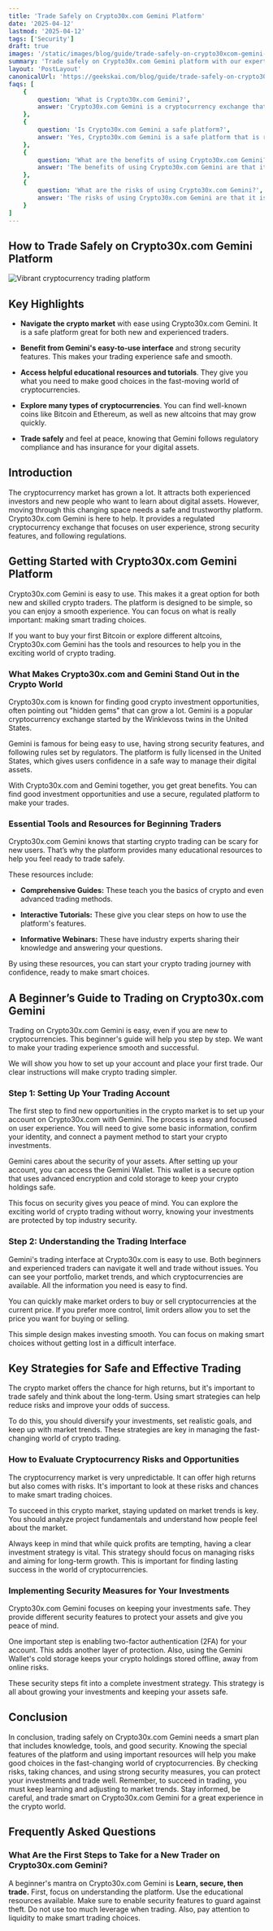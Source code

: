 ```yaml
---
title: 'Trade Safely on Crypto30x.com Gemini Platform'
date: '2025-04-12'
lastmod: '2025-04-12'
tags: ['Security']
draft: true
images: '/static/images/blog/guide/trade-safely-on-crypto30xcom-gemini-platform.png'
summary: 'Trade safely on Crypto30x.com Gemini platform with our expert tips and strategies. Enhance your crypto trading experience today!'
layout: 'PostLayout'
canonicalUrl: 'https://geekskai.com/blog/guide/trade-safely-on-crypto30xcom-gemini-platform/'
faqs: [
    {
        question: 'What is Crypto30x.com Gemini?',
        answer: 'Crypto30x.com Gemini is a cryptocurrency exchange that allows you to trade cryptocurrencies with ease. It is a safe and secure platform that is regulated by the United States government.'
    },
    {
        question: 'Is Crypto30x.com Gemini a safe platform?',
        answer: 'Yes, Crypto30x.com Gemini is a safe platform that is regulated by the United States government. It is a secure platform that is regulated by the United States government.'
    },
    {
        question: 'What are the benefits of using Crypto30x.com Gemini?',
        answer: 'The benefits of using Crypto30x.com Gemini are that it is a safe and secure platform that is regulated by the United States government. It is a secure platform that is regulated by the United States government.'
    },
    {
        question: 'What are the risks of using Crypto30x.com Gemini?',
        answer: 'The risks of using Crypto30x.com Gemini are that it is a secure platform that is regulated by the United States government.'
    }
]
---
```


## How to Trade Safely on Crypto30x.com Gemini Platform

![Vibrant cryptocurrency trading platform](/static/images/blog/guide/trade-safely-on-crypto30xcom-gemini-platform.png)

## Key Highlights

- **Navigate the crypto market** with ease using Crypto30x.com Gemini. It is a safe platform great for both new and experienced traders.

- **Benefit from Gemini's easy-to-use interface** and strong security features. This makes your trading experience safe and smooth.

- **Access helpful educational resources and tutorials**. They give you what you need to make good choices in the fast-moving world of cryptocurrencies.

- **Explore many types of cryptocurrencies**. You can find well-known coins like Bitcoin and Ethereum, as well as new altcoins that may grow quickly.

- **Trade safely** and feel at peace, knowing that Gemini follows regulatory compliance and has insurance for your digital assets.

## Introduction

The cryptocurrency market has grown a lot. It attracts both experienced investors and new people who want to learn about digital assets. However, moving through this changing space needs a safe and trustworthy platform. Crypto30x.com Gemini is here to help. It provides a regulated cryptocurrency exchange that focuses on user experience, strong security features, and following regulations.

## Getting Started with Crypto30x.com Gemini Platform

Crypto30x.com Gemini is easy to use. This makes it a great option for both new and skilled crypto traders. The platform is designed to be simple, so you can enjoy a smooth experience. You can focus on what is really important: making smart trading choices.

If you want to buy your first Bitcoin or explore different altcoins, Crypto30x.com Gemini has the tools and resources to help you in the exciting world of crypto trading.

### What Makes Crypto30x.com and Gemini Stand Out in the Crypto World

Crypto30x.com is known for finding good crypto investment opportunities, often pointing out "hidden gems" that can grow a lot. Gemini is a popular cryptocurrency exchange started by the Winklevoss twins in the United States.

Gemini is famous for being easy to use, having strong security features, and following rules set by regulators. The platform is fully licensed in the United States, which gives users confidence in a safe way to manage their digital assets.

With Crypto30x.com and Gemini together, you get great benefits. You can find good investment opportunities and use a secure, regulated platform to make your trades.

### Essential Tools and Resources for Beginning Traders

Crypto30x.com Gemini knows that starting crypto trading can be scary for new users. That’s why the platform provides many educational resources to help you feel ready to trade safely.

These resources include:

- **Comprehensive Guides:** These teach you the basics of crypto and even advanced trading methods.

- **Interactive Tutorials:** These give you clear steps on how to use the platform's features.

- **Informative Webinars:** These have industry experts sharing their knowledge and answering your questions.

By using these resources, you can start your crypto trading journey with confidence, ready to make smart choices.

## A Beginner’s Guide to Trading on Crypto30x.com Gemini

Trading on Crypto30x.com Gemini is easy, even if you are new to cryptocurrencies. This beginner's guide will help you step by step. We want to make your trading experience smooth and successful.

We will show you how to set up your account and place your first trade. Our clear instructions will make crypto trading simpler.

### Step 1: Setting Up Your Trading Account

The first step to find new opportunities in the crypto market is to set up your account on Crypto30x.com with Gemini. The process is easy and focused on user experience. You will need to give some basic information, confirm your identity, and connect a payment method to start your crypto investments.

Gemini cares about the security of your assets. After setting up your account, you can access the Gemini Wallet. This wallet is a secure option that uses advanced encryption and cold storage to keep your crypto holdings safe.

This focus on security gives you peace of mind. You can explore the exciting world of crypto trading without worry, knowing your investments are protected by top industry security.

### Step 2: Understanding the Trading Interface

Gemini's trading interface at Crypto30x.com is easy to use. Both beginners and experienced traders can navigate it well and trade without issues. You can see your portfolio, market trends, and which cryptocurrencies are available. All the information you need is easy to find.

You can quickly make market orders to buy or sell cryptocurrencies at the current price. If you prefer more control, limit orders allow you to set the price you want for buying or selling.

This simple design makes investing smooth. You can focus on making smart choices without getting lost in a difficult interface.

## Key Strategies for Safe and Effective Trading

The crypto market offers the chance for high returns, but it's important to trade safely and think about the long-term. Using smart strategies can help reduce risks and improve your odds of success.

To do this, you should diversify your investments, set realistic goals, and keep up with market trends. These strategies are key in managing the fast-changing world of crypto trading.

### How to Evaluate Cryptocurrency Risks and Opportunities

The cryptocurrency market is very unpredictable. It can offer high returns but also comes with risks. It's important to look at these risks and chances to make smart trading choices.

To succeed in this crypto market, staying updated on market trends is key. You should analyze project fundamentals and understand how people feel about the market.

Always keep in mind that while quick profits are tempting, having a clear investment strategy is vital. This strategy should focus on managing risks and aiming for long-term growth. This is important for finding lasting success in the world of cryptocurrencies.

### Implementing Security Measures for Your Investments

Crypto30x.com Gemini focuses on keeping your investments safe. They provide different security features to protect your assets and give you peace of mind.

One important step is enabling two-factor authentication (2FA) for your account. This adds another layer of protection. Also, using the Gemini Wallet's cold storage keeps your crypto holdings stored offline, away from online risks.

These security steps fit into a complete investment strategy. This strategy is all about growing your investments and keeping your assets safe.

## Conclusion

In conclusion, trading safely on Crypto30x.com Gemini needs a smart plan that includes knowledge, tools, and good security. Knowing the special features of the platform and using important resources will help you make good choices in the fast-changing world of cryptocurrencies. By checking risks, taking chances, and using strong security measures, you can protect your investments and trade well. Remember, to succeed in trading, you must keep learning and adjusting to market trends. Stay informed, be careful, and trade smart on Crypto30x.com Gemini for a great experience in the crypto world.

## Frequently Asked Questions

### What Are the First Steps to Take for a New Trader on Crypto30x.com Gemini?

A beginner's mantra on Crypto30x.com Gemini is **Learn, secure, then trade.** First, focus on understanding the platform. Use the educational resources available. Make sure to enable security features to guard against theft. Do not use too much leverage when trading. Also, pay attention to liquidity to make smart trading choices.

